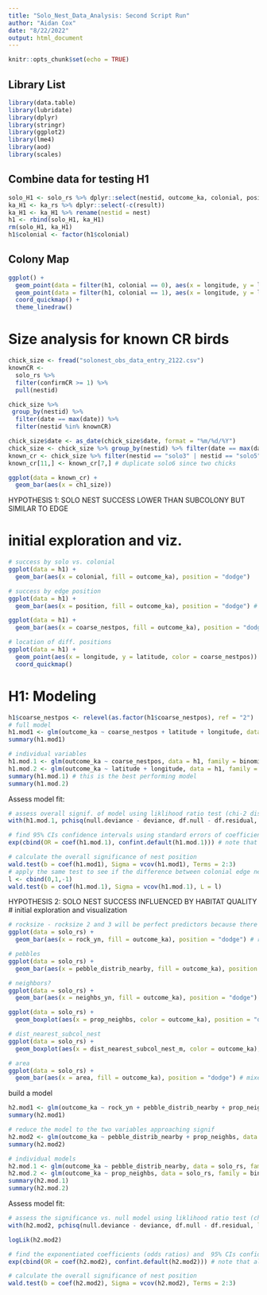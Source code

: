 ```yaml
---
title: "Solo_Nest_Data_Analysis: Second Script Run"
author: "Aidan Cox"
date: "8/22/2022"
output: html_document
---
```


```r
knitr::opts_chunk$set(echo = TRUE)
```

## Library List

```r
library(data.table)
library(lubridate)
library(dplyr)
library(stringr)
library(ggplot2)
library(lme4)
library(aod)
library(scales)
```

## Combine data for testing H1
```r
solo_H1 <- solo_rs %>% dplyr::select(nestid, outcome_ka, colonial, position, coarse_nestpos, latitude, longitude)
ka_H1 <- ka_rs %>% dplyr::select(-c(result))
ka_H1 <- ka_H1 %>% rename(nestid = nest)
h1 <- rbind(solo_H1, ka_H1)
rm(solo_H1, ka_H1)
h1$colonial <- factor(h1$colonial)
```

## Colony Map
```r
ggplot() +
  geom_point(data = filter(h1, colonial == 0), aes(x = longitude, y = latitude, fill = outcome_ka), shape = 24, color = "black", pch = 21) + # solo nester
  geom_point(data = filter(h1, colonial == 1), aes(x = longitude, y = latitude, color = outcome_ka)) + # colonial nester
  coord_quickmap() +
  theme_linedraw()
```

# Size analysis for known CR birds
```r
chick_size <- fread("solonest_obs_data_entry_2122.csv")
knownCR <- 
  solo_rs %>% 
  filter(confirmCR >= 1) %>%
  pull(nestid)

chick_size %>% 
 group_by(nestid) %>% 
  filter(date == max(date)) %>%
  filter(nestid %in% knownCR)

chick_size$date <- as_date(chick_size$date, format = "%m/%d/%Y")
chick_size <- chick_size %>% group_by(nestid) %>% filter(date == max(date))
known_cr <- chick_size %>% filter(nestid == "solo3" | nestid == "solo5" | nestid == "solo6" | nestid == "solo8" | nestid == "solo14" | nestid == "solo17" | nestid == "solo20" | nestid == "solo22" | nestid == "solo23" | nestid == "solo26")
known_cr[11,] <- known_cr[7,] # duplicate solo6 since two chicks

ggplot(data = known_cr) +
  geom_bar(aes(x = ch1_size))
```

HYPOTHESIS 1: SOLO NEST SUCCESS LOWER THAN SUBCOLONY BUT SIMILAR TO EDGE

# initial exploration and viz.
```r
# success by solo vs. colonial
ggplot(data = h1) +
  geom_bar(aes(x = colonial, fill = outcome_ka), position = "dodge")

# success by edge position
ggplot(data = h1) +
  geom_bar(aes(x = position, fill = outcome_ka), position = "dodge") # position as continuous

ggplot(data = h1) +
  geom_bar(aes(x = coarse_nestpos, fill = outcome_ka), position = "dodge") # position as factor

# location of diff. positions
ggplot(data = h1) +
  geom_point(aes(x = longitude, y = latitude, color = coarse_nestpos)) +
  coord_quickmap()
```
# H1: Modeling
```r
h1$coarse_nestpos <- relevel(as.factor(h1$coarse_nestpos), ref = "2")
# full model 
h1.mod1 <- glm(outcome_ka ~ coarse_nestpos + latitude + longitude, data = h1, family = binomial)
summary(h1.mod1)

# individual variables
h1.mod.1 <- glm(outcome_ka ~ coarse_nestpos, data = h1, family = binomial)
h1.mod.2 <- glm(outcome_ka ~ latitude + longitude, data = h1, family = binomial)
summary(h1.mod.1) # this is the best performing model
summary(h1.mod.2)
```

Assess model fit:
```r
# assess overall signif. of model using liklihood ratio test (chi-2 distrib.)
with(h1.mod.1, pchisq(null.deviance - deviance, df.null - df.residual, lower.tail = FALSE))

# find 95% CIs confidence intervals using standard errors of coefficients
exp(cbind(OR = coef(h1.mod.1), confint.default(h1.mod.1))) # note that all overlap 1

# calculate the overall significance of nest position
wald.test(b = coef(h1.mod1), Sigma = vcov(h1.mod1), Terms = 2:3)
# apply the same test to see if the difference between colonial edge nests and solo nests is signif. 
l <- cbind(0,1,-1)
wald.test(b = coef(h1.mod.1), Sigma = vcov(h1.mod.1), L = l)
```

HYPOTHESIS 2: SOLO NEST SUCCESS INFLUENCED BY HABITAT QUALITY
# initial exploration and visualization
```r
# rocksize - rocksize 2 and 3 will be perfect predictors because there is only 1
ggplot(data = solo_rs) +
  geom_bar(aes(x = rock_yn, fill = outcome_ka), position = "dodge") # rock has little effect, slight success?

# pebbles
ggplot(data = solo_rs) +
  geom_bar(aes(x = pebble_distrib_nearby, fill = outcome_ka), position = "dodge") # more pebbs. assoc. w. fail

# neighbors?
ggplot(data = solo_rs) +
  geom_bar(aes(x = neighbs_yn, fill = outcome_ka), position = "dodge")

ggplot(data = solo_rs) +
  geom_boxplot(aes(x = prop_neighbs, color = outcome_ka), position = "dodge") # neighbors assoc. w. success

# dist_nearest_subcol_nest
ggplot(data = solo_rs) +
  geom_boxplot(aes(x = dist_nearest_subcol_nest_m, color = outcome_ka), position = "dodge") # little app. effect

# area
ggplot(data = solo_rs) +
  geom_bar(aes(x = area, fill = outcome_ka), position = "dodge") # mixed effects and small samples

```

build a model
```r
h2.mod1 <- glm(outcome_ka ~ rock_yn + pebble_distrib_nearby + prop_neighbs + dist_nearest_subcol_nest_m, data = solo_rs, family = binomial)
summary(h2.mod1)

# reduce the model to the two variables approaching signif
h2.mod2 <- glm(outcome_ka ~ pebble_distrib_nearby + prop_neighbs, data = solo_rs, family = binomial)
summary(h2.mod2)

# individual models
h2.mod.1 <- glm(outcome_ka ~ pebble_distrib_nearby, data = solo_rs, family = binomial)
h2.mod.2 <- glm(outcome_ka ~ prop_neighbs, data = solo_rs, family = binomial)
summary(h2.mod.1)
summary(h2.mod.2)
```

Assess model fit:
```r
# assess the significance vs. null model using liklihood ratio test (chi-2 distrib.)
with(h2.mod2, pchisq(null.deviance - deviance, df.null - df.residual, lower.tail = FALSE)) # lowest p-value of any above model and nearly significant but not quite

logLik(h2.mod2)

# find the exponentiated coefficients (odds ratios) and  95% CIs confidence intervals using standard errors of coefficients
exp(cbind(OR = coef(h2.mod2), confint.default(h2.mod2))) # note that all overlap zero

# calculate the overall significance of nest position
wald.test(b = coef(h2.mod2), Sigma = vcov(h2.mod2), Terms = 2:3)
```
